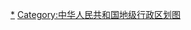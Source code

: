 <div style="position: relative" class="center">
{{Image label begin|image=Administrative Division Heihe.png|width={{{1|510}}}|link=}} 
{{Image label|x=710|y=470|scale={{{1|510}}}/1820|text=[[爱辉区|<span style="color: black;">'''爱辉区'''</span>]]}}
{{Image label|x=1330|y=1240|scale={{{1|510}}}/1820|text=[[逊克县|<span style="color: black;">'''逊克县'''</span>]]}}
{{Image label|x=910|y=990|scale={{{1|510}}}/1820|text=[[孙吴县|<span style="color: black;">'''孙吴县'''</span>]]}}
{{Image label|x=870|y=1690|scale={{{1|510}}}/1820|text=[[北安市|<span style="color: black;">'''北安市'''</span>]]}}
{{Image label|x=640|y=1310|scale={{{1|510}}}/1820|text=[[五大连池市|<span style="color: black;">'''五大连池市'''</span>]]}}
{{Image label|x=340|y=840|scale={{{1|510}}}/1820|text=[[嫩江市|<span style="color: black;">'''嫩江市'''</span>]]}}
</div>
<noinclude>
[[Category:黑河行政区划|*]]
[[Category:中华人民共和国地级行政区划图]]
</noinclude>